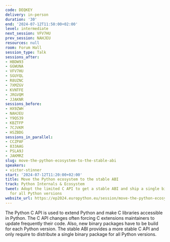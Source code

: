 ```yaml
---
code: DEQKEY
delivery: in-person
duration: '30'
end: '2024-07-12T11:50:00+02:00'
level: intermediate
next_session: VFV7HU
prev_session: NAHJEU
resources: null
room: Forum Hall
session_type: Talk
sessions_after:
- HBDW93
- GGWUNA
- VFV7HU
- SGUYQL
- R8UZNC
- 7XMZGV
- KVNTFE
- JRGVQM
- JJAKNR
sessions_before:
- HX9ZWH
- NAHJEU
- Y9QS39
- KBZTFP
- 7CJVKM
- HSZBDG
sessions_in_parallel:
- CCZPAF
- 833AAG
- PSLA9J
- JAKMRZ
slug: move-the-python-ecosystem-to-the-stable-abi
speakers:
- victor-stinner
start: '2024-07-12T11:20:00+02:00'
title: Move the Python ecosystem to the stable ABI
track: Python Internals & Ecosystem
tweet: Adopt the limited C API to get a stable ABI and ship a single binary package
  for all Python versions
website_url: https://ep2024.europython.eu/session/move-the-python-ecosystem-to-the-stable-abi
---
```


The Python C API is used to extend Python and make C libraries accessible in Python. The C API changes often forcing C extensions maintainers to update frequently their code. Also, new binary packages have to be build for each Python version. The stable ABI provides a more stable C API and only require to distribute a single binary package for all Python versions.
